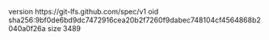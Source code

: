 version https://git-lfs.github.com/spec/v1
oid sha256:9bf0de6bd9dc7472916cea20b2f7260f9dabec748104cf4564868b2040a0f26a
size 3489
